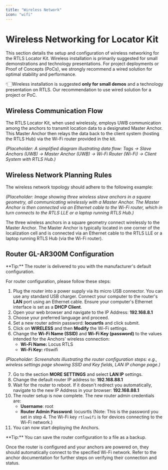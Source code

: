 ```yaml
---
title: "Wireless Network"
icon: "wifi"
---
```

# Wireless Networking for Locator Kit

This section details the setup and configuration of wireless networking for the RTLS Locator Kit. Wireless installation is primarily suggested for small demonstrations and technology presentations. For project deployments or Proof of Concepts (PoCs), we strongly recommend a wired solution for optimal stability and performance.

👇🏻Wireless installation is suggested **only for small demos** and a technology presentation on RTLS. Our recommendation to use wired solution for a project or PoC.

## Wireless Communication Flow
The RTLS Locator Kit, when used wirelessly, employs UWB communication among the anchors to transmit location data to a designated Master Anchor. This Master Anchor then relays the data back to the client system (hosting the RTLS Hub) via the Wi-Fi router provided in the kit.

*(Placeholder: A simplified diagram illustrating data flow: Tags -> Slave Anchors (UWB) -> Master Anchor (UWB) -> Wi-Fi Router (Wi-Fi) -> Client System with RTLS Hub.)*

## Wireless Network Planning Rules
The wireless network topology should adhere to the following example:

*(Placeholder: Image showing three wireless slave anchors in a square geometry, all communicating wirelessly with a Master Anchor. The Master Anchor is then connected via an Ethernet cable to the Wi-Fi router, which in turn connects to the RTLS LLE or a laptop running RTLS Hub.)*

The three wireless anchors in a square geometry connect wirelessly to the Master Anchor. The Master Anchor is typically located in one corner of the localization cell and is connected via an Ethernet cable to the RTLS LLE or a laptop running RTLS Hub (via the Wi-Fi router).

## Router GL-AR300M Configuration

<Callout type="info">
 **Tip:** The router is delivered to you with the manufacturer's default configuration.
</Callout>

For router configuration, please follow these steps:
1. Plug the router into a power supply via its micro USB connector. You can use any standard USB charger. Connect your computer to the router's **LAN** port using an Ethernet cable. Ensure your computer's Ethernet interface is set as a **DHCP Client**.
2. Open your web browser and navigate to the IP Address: **192.168.8.1**
3. Choose your preferred language and proceed.
4. Set a new router admin password: **locusrtls** and click submit.
5. Click on **WIRELESS** and then **Modify** the Wi-Fi settings.
6. Change the **Wi-Fi Name (SSID)** and **Wi-Fi Key (password)** to the values intended for the Anchors' wireless connection:
    - **Wi-Fi Name:** Locus RTLS
    - **Wi-Fi Key:** rtlswifi

*(Placeholder: Screenshots illustrating the router configuration steps: e.g., wireless settings page showing SSID and Key fields, LAN IP change page.)*

7. Go to the section **MORE SETTINGS** and select **LAN IP** settings.
8. Change the default router IP address to: **192.168.88.1**
9. Wait for the router to reboot. If it doesn't redirect you automatically, navigate to the new IP Address in your browser: **192.168.88.1**
10. The router setup is now complete. The new router admin credentials are:
    - **Username**: root
    - **Router Admin Password**: locusrtls (Note: This is the password you set in step 4. The Wi-Fi key `rtlswifi` is for devices connecting to the Wi-Fi network.)
11. You can now start deploying the Anchors.
    
<Callout type="info">
 **Tip:** You can save the router configuration to a file as a backup.
</Callout>

Once the router is configured and your anchors are powered on, they should automatically connect to the specified Wi-Fi network. Refer to the anchor documentation for further steps on verifying their connection and status.